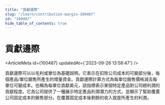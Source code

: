 ```yaml
---
title: "貢獻邊際"
slug: "/learn/contribution-margin-100487"
id: "100487"
hide_table_of_contents: true
---
```



# 貢獻邊際

<ArticleMeta id={100487} updatedAt={'2023-09-26 13:58:47'} />
<div className='border-solid border-b border-t-0 my-4 border-[var(--ifm-color-gray-300)]' />

貢獻邊際可以以毛利或單位為基礎説明。它表示在扣除公司成本的可變部分後，每個產品/單位銷售所產生的增量資金。貢獻邊際計算方式為每單位銷售價格減去每單位可變成本。也稱為每單位貢獻美元，該指標表示某個特定產品對公司總利潤的貢獻程度。它為公司提供了一種展示特定產品利潤潛力的方式，並顯示了幫助覆蓋公司固定成本的銷售部分。在覆蓋固定成本後剩餘的收入就是所產生的利潤。
